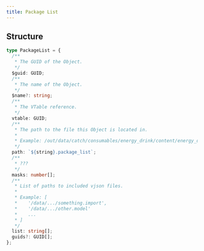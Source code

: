 ```yaml
---
title: Package List
---
```



<InternalsWarningAside />
<WorkInProgressAside />

## Structure

<VJsonHintAside />

```typescript
type PackageList = {
  /**
   * The GUID of the Object.
   */
  $guid: GUID;
  /**
   * The name of the Object.
   */
  $name?: string;
  /**
   * The VTable reference.
   */
  vtable: GUID;
  /**
   * The path to the file this Object is located in.
   *
   * Example: /out/data/catch/consumables/energy_drink/content/energy_drink_001.accessory_content.package_list
   */
  path: `${string}.package_list`;
  /**
   * ???
   */
  masks: number[];
  /**
   * List of paths to included vjson files.
   *
   * Example: [
   *    '/data/.../something.import',
   *    '/data/.../other.model'
   *    ...
   * ]
   */
  list: string[];
  guids?: GUID[];
};
```
